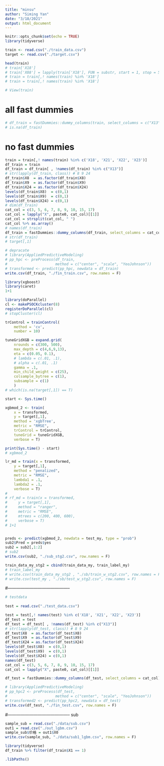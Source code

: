 ```yaml
---
title: "minsu"
author: "Siming Yan"
date: "3/18/2021"
output: html_document
---
```


```r
knitr::opts_chunk$set(echo = TRUE)
library(tidyverse)
```

```r
train <- read.csv("./train_data.csv")
target <- read.csv("./target.csv")
```

```r
head(train)
# train['X18']
# train['X88'] = lapply(train['X18'], FUN = substr, start = 1, stop = 5)
# train = train[,! names(train) %in% 'X18']
# train = train[,! names(train) %in% 'X18']

```

```r
# View(train)
```

# all fast dummies

```r
# df_train = fastDummies::dummy_columns(train, select_columns = c("X13", "X24", "X88", "X8", "X9"))
# is.na(df_train)
```

# no fast dummies

```r
train = train[,! names(train) %in% c('X18', 'X21', 'X22', 'X23')]
df_train = train
df_train = df_train[ , !names(df_train) %in% c("X13")]
# str(lapply(df_train, class)) # 8 9 24
df_train$X8  = as.factor(df_train$X8)
df_train$X9  = as.factor(df_train$X9)
df_train$X24 = as.factor(df_train$X24)
levels(df_train$X8)  = c(0,1)
levels(df_train$X9)  = c(0,1)
levels(df_train$X24) = c(0,1)
# dim(df_train)
cat_col = c(3, 5, 6, 7, 8, 9, 10, 15, 17)
cat_col = lapply("X", paste0, cat_col)[[1]]
cat_col = strsplit(cat_col, " ")
cat_col %>% as.array()
# names(df_train)
df_train = fastDummies::dummy_columns(df_train, select_columns = cat_col)
# str(df_train)
# target[,1]

```

```r
# depracate
# library(AppliedPredictiveModeling)
# pp_hpc <- preProcess(df_train, 
#                      method = c("center", "scale", "YeoJohnson"))
# transformed <- predict(pp_hpc, newdata = df_train)
write.csv(df_train, "./fin_train.csv", row.names = F)
```

```r
library(xgboost)
library(caret)
1+1
```


```r
library(doParallel)
cl <- makePSOCKcluster(8)
registerDoParallel(cl)
# stopCluster(cl)
```

 
```r
trControl = trainControl(
    method = 'cv',
    number = 10)
```

```r
tuneGridXGB = expand.grid(
    nrounds = c(300, 500),
    max_depth = c(4,6,9,13),
    eta = c(0.05, 0.1),
    # lambda = c(.01, .1),
    # alpha = c(.01, .1)
    gamma = .1,
    min_child_weight = c(25),
    colsample_bytree = c(1),
    subsample = c(1)
    )
# which(is.na(target[,1]) == T)
```


```r
start <- Sys.time()

xgbmod_2 <- train(
    x = transformed,
    y = target[,1],
    method = 'xgbTree',
    metric = "RMSE",
    trControl = trControl,
    tuneGrid = tuneGridXGB,
    verbose = T)

print(Sys.time() - start)
# xgbmod_2
```

```r
lr_md = train(x = transformed,
    y = target[,1],
    method = "penalized",
    metric = "RMSE",
    lambda1 = .1,
    lambda2 = .1,
    verbose = T) 
# 
# rf_md = train(x = transformed,
#     y = target[,1],
#     method = "ranger",
#     metric = "RMSE",
#     mtrees = c(200, 400, 600),
#     verbose = T) 
# 1+1
```

```r
 
```

```r
preds <- predict(xgbmod_2, newdata = test_my, type = "prob")
sub2$Pred = preds$yes
sub2 = sub2[,1:2]
# sub2
write.csv(sub2, "./sub_stg2.csv", row.names = F)
```


```r
train_data_my_stg2 = cbind(train_data_my, train_label_my)
# train_label_my
# write.csv(train_data_my_stg2 , "./sb/train_w_stg2.csv", row.names = F)
# write.csv(test_my , "./sb/test_w_stg2.csv", row.names = F)
```

#--------------------------------------------
```r
# testdata
 
test = read.csv("./test_data.csv")
```

```r
test = test[,! names(test) %in% c('X18', 'X21', 'X22', 'X23')]
df_test = test
df_test = df_test[ , !names(df_test) %in% c("X13")]
# str(lapply(df_test, class)) # 8 9 24
df_test$X8  = as.factor(df_test$X8)
df_test$X9  = as.factor(df_test$X9)
df_test$X24 = as.factor(df_test$X24)
levels(df_test$X8)  = c(0,1)
levels(df_test$X9)  = c(0,1)
levels(df_test$X24) = c(0,1)
names(df_test)
cat_col = c(3, 5, 6, 7, 8, 9, 10, 15, 17)
cat_col = lapply("X", paste0, cat_col)[[1]]

df_test = fastDummies::dummy_columns(df_test, select_columns = cat_col)

# library(AppliedPredictiveModeling)
# pp_hpc2 <- preProcess(df_test, 
#                      method = c("center", "scale", "YeoJohnson"))
# transformed2 <- predict(pp_hpc2, newdata = df_test)
write.csv(df_test, "./fin_test.csv", row.names = F)

```

#--------------------------------------------
sub

```r
sample_sub = read.csv("./data/sub.csv")
out1 = read.csv("./out_lgbm.csv")
sample_sub$价格 = out1$X0
write.csv(sample_sub, "./data/sub1_lgbm.csv", row.names = F)
```

```r
library(tidyverse)
df_train %>% filter(df_train$X1 == 1)

.libPaths()
```

